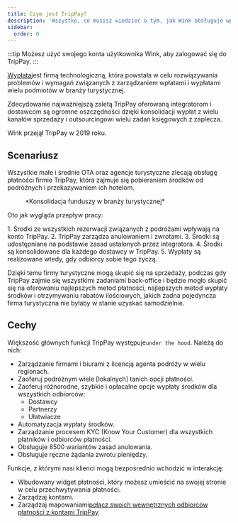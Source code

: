 ```yaml
---
title: Czym jest TripPay?
description: 'Wszystko, co musisz wiedzieć o tym, jak Wink obsługuje wpłaty i wypłaty.'
sidebar:
  order: 0
---
```


:::tip
Możesz użyć swojego konta użytkownika Wink, aby zalogować się do TripPay.
:::

[Wypłata](https://pay.wink.travel)jest firmą technologiczną, która powstała w celu rozwiązywania problemów i wymagań związanych z zarządzaniem wpłatami i wypłatami wielu podmiotów w branży turystycznej.

Zdecydowanie najważniejszą zaletą TripPay oferowaną integratorom i dostawcom są ogromne oszczędności dzięki konsolidacji wypłat z wielu kanałów sprzedaży i outsourcingowi wielu zadań księgowych z zaplecza.

Wink przejął TripPay w 2019 roku.

## Scenariusz

Wszystkie małe i średnie OTA oraz agencje turystyczne zlecają obsługę płatności firmie TripPay, która zajmuje się pobieraniem środków od podróżnych i przekazywaniem ich hotelom.

<figure>
  <CloudinaryImage width="700" height="525" resize="scale" quality="best" alt="Konsolidacja środków TripPay" src="academy/funds-consolidation" errorImage="noimage_opaque_nyrtl0.png" />

  <figcaption>*Konsolidacja funduszy w branży turystycznej*</figcaption>
</figure>


Oto jak wygląda przepływ pracy:

<Steps>
  1. Środki ze wszystkich rezerwacji związanych z podróżami wpływają na konto TripPay.
  2. TripPay zarządza anulowaniem i zwrotami.
  3. Środki są udostępniane na podstawie zasad ustalonych przez integratora.
  4. Środki są konsolidowane dla każdego dostawcy w TripPay.
  5. Wypłaty są realizowane wtedy, gdy odbiorcy sobie tego życzą.
</Steps>


Dzięki temu firmy turystyczne mogą skupić się na sprzedaży, podczas gdy TripPay zajmie się wszystkimi zadaniami back-office i będzie mogło skupić się na oferowaniu najlepszych metod płatności, najlepszych metod wypłaty środków i otrzymywaniu rabatów ilościowych, jakich żadna pojedyncza firma turystyczna nie byłaby w stanie uzyskać samodzielnie.

## Cechy

Większość głównych funkcji TripPay występuje`under the hood`. Należą do nich:

* Zarządzanie firmami i biurami z licencją agenta podróży w wielu regionach.
* Zaoferuj podróżnym wiele \[lokalnych] tanich opcji płatności.
* Zaoferuj różnorodne, szybkie i opłacalne opcje wypłaty środków dla wszystkich odbiorców:
  * Dostawcy
  * Partnerzy
  * Ułatwiacze
* Automatyzacja wypłaty środków.
* Zarządzanie procesem KYC (Know Your Customer) dla wszystkich płatników i odbiorców płatności.
* Obsługuje 8500 wariantów zasad anulowania.
* Obsługuje ręczne żądania zwrotu pieniędzy.

Funkcje, z którymi nasi klienci mogą bezpośrednio wchodzić w interakcję:

* Wbudowany widget płatności, który możesz umieścić na swojej stronie w celu przechwytywania płatności.
* Zarządzaj kontami.
* Zarządzaj mapowaniami[połącz swoich wewnętrznych odbiorców płatności z kontami TripPay](/payment/mapping).

